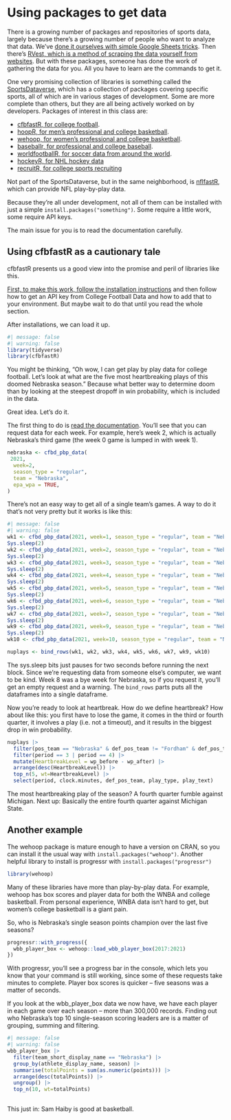 # Using packages to get data

There is a growing number of packages and repositories of sports data, largely because there's a growing number of people who want to analyze that data. We've [done it ourselves with simple Google Sheets tricks](http://mattwaite.github.io/sports/data-structures-and-types.html#a-simple-way-to-get-data). Then there's [RVest, which is a method of scraping the data yourself from websites](http://mattwaite.github.io/sports/intro-to-rvest.html). But with these packages, someone has done the work of gathering the data for you. All you have to learn are the commands to get it.

One very promising collection of libraries is something called the [SportsDataverse](https://sportsdataverse.org/), which has a collection of packages covering specific sports, all of which are in various stages of development. Some are more complete than others, but they are all being actively worked on by developers. Packages of interest in this class are:

-   [cfbfastR, for college football](https://saiemgilani.github.io/cfbfastR/).
-   [hoopR, for men's professional and college basketball](https://saiemgilani.github.io/hoopR/).
-   [wehoop, for women's professional and college basketball](https://saiemgilani.github.io/wehoop/).
-   [baseballr, for professional and college baseball](https://billpetti.github.io/baseballr/).
-   [worldfootballR, for soccer data from around the world](https://jaseziv.github.io/worldfootballR/).
-   [hockeyR, for NHL hockey data](https://hockeyr.netlify.app/)
-   [recruitR, for college sports recruiting](https://saiemgilani.github.io/recruitR/)

Not part of the SportsDataverse, but in the same neighborhood, is [nflfastR](https://www.nflfastr.com/), which can provide NFL play-by-play data.

Because they're all under development, not all of them can be installed with just a simple `install.packages("something")`. Some require a little work, some require API keys.

The main issue for you is to read the documentation carefully.

## Using cfbfastR as a cautionary tale

cfbfastR presents us a good view into the promise and peril of libraries like this.

[First, to make this work, follow the installation instructions](https://saiemgilani.github.io/cfbfastR/) and then follow how to get an API key from College Football Data and how to add that to your environment. But maybe wait to do that until you read the whole section.

After installations, we can load it up.

```r
#| message: false
#| warning: false
library(tidyverse)
library(cfbfastR)
```

You might be thinking, "Oh wow, I can get play by play data for college football. Let's look at what are the five most heartbreaking plays of this doomed Nebraska season." Because what better way to determine doom than by looking at the steepest dropoff in win probability, which is included in the data.

Great idea. Let's do it.

The first thing to do is [read the documentation](https://saiemgilani.github.io/cfbfastR/reference/cfbd_pbp_data.html). You'll see that you can request data for each week. For example, here's week 2, which is actually Nebraska's third game (the week 0 game is lumped in with week 1).

```r
nebraska <- cfbd_pbp_data(
 2021,
  week=2, 
  season_type = "regular",
  team = "Nebraska",
  epa_wpa = TRUE,
)
```

There's not an easy way to get all of a single team's games. A way to do it that's not very pretty but it works is like this:

```r
#| message: false
#| warning: false
wk1 <- cfbd_pbp_data(2021, week=1, season_type = "regular", team = "Nebraska", epa_wpa = TRUE)
Sys.sleep(2)
wk2 <- cfbd_pbp_data(2021, week=2, season_type = "regular", team = "Nebraska", epa_wpa = TRUE)
Sys.sleep(2)
wk3 <- cfbd_pbp_data(2021, week=3, season_type = "regular", team = "Nebraska", epa_wpa = TRUE)
Sys.sleep(2)
wk4 <- cfbd_pbp_data(2021, week=4, season_type = "regular", team = "Nebraska", epa_wpa = TRUE)
Sys.sleep(2)
wk5 <- cfbd_pbp_data(2021, week=5, season_type = "regular", team = "Nebraska", epa_wpa = TRUE)
Sys.sleep(2)
wk6 <- cfbd_pbp_data(2021, week=6, season_type = "regular", team = "Nebraska", epa_wpa = TRUE)
Sys.sleep(2)
wk7 <- cfbd_pbp_data(2021, week=7, season_type = "regular", team = "Nebraska", epa_wpa = TRUE)
Sys.sleep(2)
wk9 <- cfbd_pbp_data(2021, week=9, season_type = "regular", team = "Nebraska", epa_wpa = TRUE)
Sys.sleep(2)
wk10 <- cfbd_pbp_data(2021, week=10, season_type = "regular", team = "Nebraska", epa_wpa = TRUE)

nuplays <- bind_rows(wk1, wk2, wk3, wk4, wk5, wk6, wk7, wk9, wk10)
```

The sys.sleep bits just pauses for two seconds before running the next block. Since we're requesting data from someone else's computer, we want to be kind. Week 8 was a bye week for Nebraska, so if you request it, you'll get an empty request and a warning. The `bind_rows` parts puts all the dataframes into a single dataframe.

Now you're ready to look at heartbreak. How do we define heartbreak? How about like this: you first have to lose the game, it comes in the third or fourth quarter, it involves a play (i.e. not a timeout), and it results in the biggest drop in win probability.

```r
nuplays |> 
  filter(pos_team == "Nebraska" & def_pos_team != "Fordham" & def_pos_team != "Buffalo" & def_pos_team != "Northwestern" & play_type != "Timeout") |> 
  filter(period == 3 | period == 4) |> 
  mutate(HeartbreakLevel = wp_before - wp_after) |> 
  arrange(desc(HeartbreakLevel)) |> 
  top_n(5, wt=HeartbreakLevel) |>
  select(period, clock.minutes, def_pos_team, play_type, play_text)
```

The most heartbreaking play of the season? A fourth quarter fumble against Michigan. Next up: Basically the entire fourth quarter against Michigan State.

## Another example

The wehoop package is mature enough to have a version on CRAN, so you can install it the usual way with `install.packages("wehoop")`. Another helpful library to install is progressr with `install.packages("progressr")`

```r
library(wehoop)
```

Many of these libraries have more than play-by-play data. For example, wehoop has box scores and player data for both the WNBA and college basketball. From personal experience, WNBA data isn't hard to get, but women's college basketball is a giant pain.

So, who is Nebraska's single season points champion over the last five seasons?

```r
progressr::with_progress({
  wbb_player_box <- wehoop::load_wbb_player_box(2017:2021)
})
```

With progressr, you'll see a progress bar in the console, which lets you know that your command is still working, since some of these requests take minutes to complete. Player box scores is quicker -- five seasons was a matter of seconds.

If you look at the wbb_player_box data we now have, we have each player in each game over each season -- more than 300,000 records. Finding out who Nebraska's top 10 single-season scoring leaders are is a matter of grouping, summing and filtering.

```r
#| message: false
#| warning: false
wbb_player_box |> 
  filter(team_short_display_name == "Nebraska") |> 
  group_by(athlete_display_name, season) |> 
  summarise(totalPoints = sum(as.numeric(points))) |> 
  arrange(desc(totalPoints)) |>
  ungroup() |>
  top_n(10, wt=totalPoints)
  
```

This just in: Sam Haiby is good at basketball.
